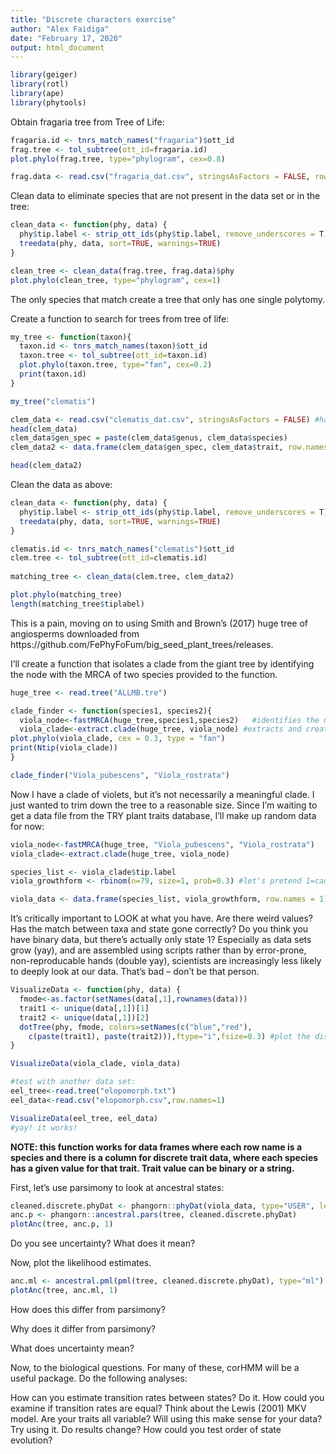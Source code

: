 ```yaml
---
title: "Discrete characters exercise"
author: "Alex Faidiga"
date: "February 17, 2020"
output: html_document
---
```


```r
library(geiger)
library(rotl)
library(ape)
library(phytools)
```

Obtain fragaria tree from Tree of Life:
```r
fragaria.id <- tnrs_match_names("fragaria")$ott_id
frag.tree <- tol_subtree(ott_id=fragaria.id)
plot.phylo(frag.tree, type="phylogram", cex=0.8)

frag.data <- read.csv("fragaria_dat.csv", stringsAsFactors = FALSE, row.names = 1) #have to have genus and species as one string and the species to be row names in the data frame for treedata() to work later
```

Clean data to eliminate species that are not present in the data set or in the tree:
```r
clean_data <- function(phy, data) {
  phy$tip.label <- strip_ott_ids(phy$tip.label, remove_underscores = T) #renames the tips of the tree by removing the ott id and removing underscores so that it can be matched with species names in the data frame
  treedata(phy, data, sort=TRUE, warnings=TRUE)
}

clean_tree <- clean_data(frag.tree, frag.data)$phy
plot.phylo(clean_tree, type="phylogram", cex=1)

```

The only species that match create a tree that only has one single polytomy. 

Create a function to search for trees from tree of life:

```r
my_tree <- function(taxon){
  taxon.id <- tnrs_match_names(taxon)$ott_id
  taxon.tree <- tol_subtree(ott_id=taxon.id)
  plot.phylo(taxon.tree, type="fan", cex=0.2)
  print(taxon.id)
}

my_tree("clematis")

clem_data <- read.csv("clematis_dat.csv", stringsAsFactors = FALSE) #have to have genus and species as one string and the species to be row names in the data frame for treedata() to work later
head(clem_data)
clem_data$gen_spec = paste(clem_data$genus, clem_data$species)
clem_data2 <- data.frame(clem_data$gen_spec, clem_data$trait, row.names = 1)

head(clem_data2)
```


Clean the data as above:

```r
clean_data <- function(phy, data) {
  phy$tip.label <- strip_ott_ids(phy$tip.label, remove_underscores = T) #renames the tips of the tree by removing the ott id and removing underscores so that it can be matched with species names in the data frame
  treedata(phy, data, sort=TRUE, warnings=TRUE)
}

clematis.id <- tnrs_match_names("clematis")$ott_id
clem.tree <- tol_subtree(ott_id=clematis.id)
  
matching_tree <- clean_data(clem.tree, clem_data2)

plot.phylo(matching_tree)
length(matching_tree$tiplabel)

```
 
This is a pain, moving on to using Smith and Brown's (2017) huge tree of angiosperms downloaded from https://github.com/FePhyFoFum/big_seed_plant_trees/releases.

I'll create a function that isolates a clade from the giant tree by identifying the node with the MRCA of two species provided to the function. 

```r

huge_tree <- read.tree("ALLMB.tre")

clade_finder <- function(species1, species2){
  viola_node<-fastMRCA(huge_tree,species1,species2)   #identifies the most recent node where these two species shared a recent common ancestor 
  viola_clade<-extract.clade(huge_tree, viola_node) #extracts and creates a new tree for a clade based on the MRCA node identified  
plot.phylo(viola_clade, cex = 0.3, type = "fan")
print(Ntip(viola_clade))
}

clade_finder("Viola_pubescens", "Viola_rostrata")

```

Now I have a clade of violets, but it's not necessarily a meaningful clade. I just wanted to trim down the tree to a reasonable size. Since I'm waiting to get a data file from the TRY plant traits database, I'll make up random data for now:

```r

viola_node<-fastMRCA(huge_tree, "Viola_pubescens", "Viola_rostrata")   
viola_clade<-extract.clade(huge_tree, viola_node)

species_list <- viola_clade$tip.label
viola_growthform <- rbinom(n=79, size=1, prob=0.3) #let's pretend 1=caulescent and 0=acaulescent

viola_data <- data.frame(species_list, viola_growthform, row.names = 1)

```

It’s critically important to LOOK at what you have. Are there weird values? Has the match between taxa and state gone correctly? Do you think you have binary data, but there’s actually only state 1? Especially as data sets grow (yay), and are assembled using scripts rather than by error-prone, non-reproducable hands (double yay), scientists are increasingly less likely to deeply look at our data. That’s bad – don’t be that person.

```r
VisualizeData <- function(phy, data) {
  fmode<-as.factor(setNames(data[,1],rownames(data)))
  trait1 <- unique(data[,1])[1]
  trait2 <- unique(data[,1])[2]
  dotTree(phy, fmode, colors=setNames(c("blue","red"),
    c(paste(trait1), paste(trait2))),ftype="i",fsize=0.3) #plot the discrete character on the phylogeny
}

VisualizeData(viola_clade, viola_data)

#test with another data set:
eel_tree<-read.tree("elopomorph.txt")
eel_data<-read.csv("elopomorph.csv",row.names=1)

VisualizeData(eel_tree, eel_data)
#yay! it works!

```

**NOTE: this function works for data frames where each row name is a species and there is a column for discrete trait data, where each species has a given value for that trait. Trait value can be binary or a string.**

First, let’s use parsimony to look at ancestral states:

```r
cleaned.discrete.phyDat <- phangorn::phyDat(viola_data, type="USER", levels = c(1,0)) #phyDat is a data format used by phangorn
anc.p <- phangorn::ancestral.pars(tree, cleaned.discrete.phyDat)
plotAnc(tree, anc.p, 1)
```

Do you see uncertainty? What does it mean?

Now, plot the likelihood estimates.

```r
anc.ml <- ancestral.pml(pml(tree, cleaned.discrete.phyDat), type="ml")
plotAnc(tree, anc.ml, 1)
```

How does this differ from parsimony?

Why does it differ from parsimony?

What does uncertainty mean?

Now, to the biological questions. For many of these, corHMM will be a useful package. Do the following analyses:

How can you estimate transition rates between states? Do it.
How could you examine if transition rates are equal?
Think about the Lewis (2001) MKV model. Are your traits all variable? Will using this make sense for your data? Try using it. Do results change?
How could you test order of state evolution?